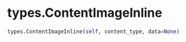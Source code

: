 # types.ContentImageInline { #chatlas.types.ContentImageInline }

```python
types.ContentImageInline(self, content_type, data=None)
```

